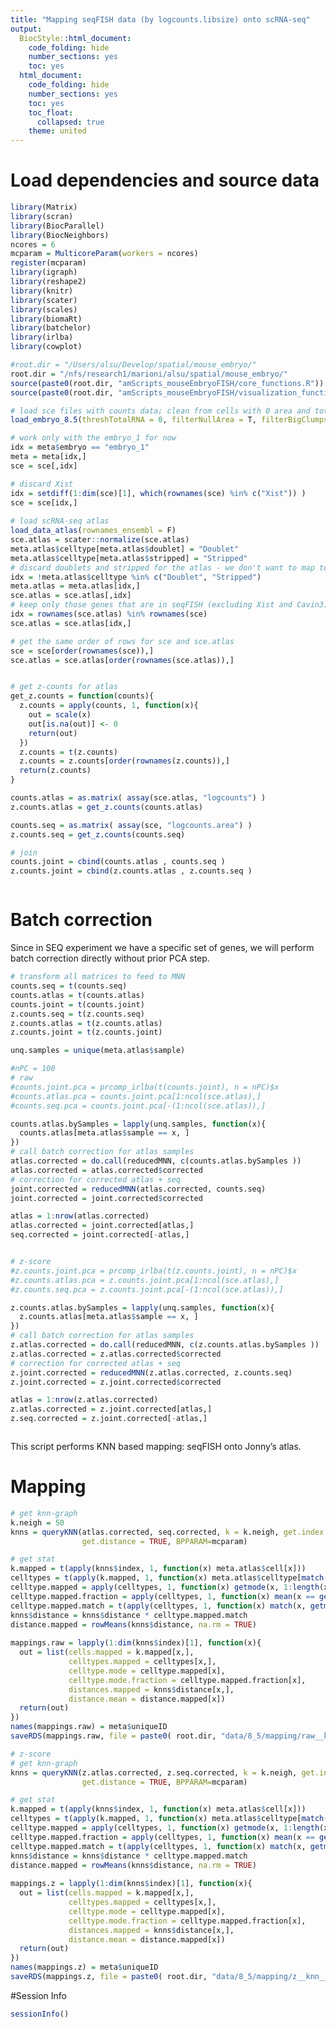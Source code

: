 ```yaml
---
title: "Mapping seqFISH data (by logcounts.libsize) onto scRNA-seq"
output:
  BiocStyle::html_document:
    code_folding: hide
    number_sections: yes
    toc: yes  
  html_document:
    code_folding: hide
    number_sections: yes
    toc: yes
    toc_float:
      collapsed: true
    theme: united
---
```


# Load dependencies and source data

```r

library(Matrix)
library(scran)
library(BiocParallel)
library(BiocNeighbors)
ncores = 6
mcparam = MulticoreParam(workers = ncores)
register(mcparam)
library(igraph)
library(reshape2)
library(knitr)
library(scater)
library(scales)
library(biomaRt)
library(batchelor)
library(irlba)
library(cowplot)

#root.dir = "/Users/alsu/Develop/spatial/mouse_embryo/"
root.dir = "/nfs/research1/marioni/alsu/spatial/mouse_embryo/"
source(paste0(root.dir, "amScripts_mouseEmbryoFISH/core_functions.R"))
source(paste0(root.dir, "amScripts_mouseEmbryoFISH/visualization_functions.R"))

# load sce files with counts data; clean from cells with 0 area and total # mRNA < user's threshold 
load_embryo_8.5(threshTotalRNA = 0, filterNullArea = T, filterBigClumps = T, dir = "cluster")

# work only with the embryo_1 for now
idx = meta$embryo == "embryo_1"
meta = meta[idx,]
sce = sce[,idx]

# discard Xist 
idx = setdiff(1:dim(sce)[1], which(rownames(sce) %in% c("Xist")) )
sce = sce[idx,]
  
# load scRNA-seq atlas
load_data_atlas(rownames_ensembl = F)
sce.atlas = scater::normalize(sce.atlas)
meta.atlas$celltype[meta.atlas$doublet] = "Doublet"
meta.atlas$celltype[meta.atlas$stripped] = "Stripped"
# discard doublets and stripped for the atlas - we don't want to map to them
idx = !meta.atlas$celltype %in% c("Doublet", "Stripped")
meta.atlas = meta.atlas[idx,]
sce.atlas = sce.atlas[,idx]
# keep only those genes that are in seqFISH (excluding Xist and Cavin3)
idx = rownames(sce.atlas) %in% rownames(sce)
sce.atlas = sce.atlas[idx,]

# get the same order of rows for sce and sce.atlas
sce = sce[order(rownames(sce)),]
sce.atlas = sce.atlas[order(rownames(sce.atlas)),]


# get z-counts for atlas
get_z.counts = function(counts){
  z.counts = apply(counts, 1, function(x){
    out = scale(x)
    out[is.na(out)] <- 0
    return(out)
  })
  z.counts = t(z.counts)
  z.counts = z.counts[order(rownames(z.counts)),]
  return(z.counts)
}

counts.atlas = as.matrix( assay(sce.atlas, "logcounts") )
z.counts.atlas = get_z.counts(counts.atlas)

counts.seq = as.matrix( assay(sce, "logcounts.area") )
z.counts.seq = get_z.counts(counts.seq)

# join
counts.joint = cbind(counts.atlas , counts.seq )
z.counts.joint = cbind(z.counts.atlas , z.counts.seq )



```

# Batch correction

Since in SEQ experiment we have a specific set of genes, we will perform batch correction directly without prior PCA step.


```r

# transform all matrices to feed to MNN
counts.seq = t(counts.seq)
counts.atlas = t(counts.atlas)
counts.joint = t(counts.joint)
z.counts.seq = t(z.counts.seq)
z.counts.atlas = t(z.counts.atlas)
z.counts.joint = t(z.counts.joint)

unq.samples = unique(meta.atlas$sample)

#nPC = 100
# raw
#counts.joint.pca = prcomp_irlba(t(counts.joint), n = nPC)$x
#counts.atlas.pca = counts.joint.pca[1:ncol(sce.atlas),]
#counts.seq.pca = counts.joint.pca[-(1:ncol(sce.atlas)),]

counts.atlas.bySamples = lapply(unq.samples, function(x){
  counts.atlas[meta.atlas$sample == x, ]
})
# call batch correction for atlas samples
atlas.corrected = do.call(reducedMNN, c(counts.atlas.bySamples ))
atlas.corrected = atlas.corrected$corrected
# correction for corrected atlas + seq
joint.corrected = reducedMNN(atlas.corrected, counts.seq)
joint.corrected = joint.corrected$corrected

atlas = 1:nrow(atlas.corrected)
atlas.corrected = joint.corrected[atlas,]
seq.corrected = joint.corrected[-atlas,]


# z-score
#z.counts.joint.pca = prcomp_irlba(t(z.counts.joint), n = nPC)$x
#z.counts.atlas.pca = z.counts.joint.pca[1:ncol(sce.atlas),]
#z.counts.seq.pca = z.counts.joint.pca[-(1:ncol(sce.atlas)),]

z.counts.atlas.bySamples = lapply(unq.samples, function(x){
  z.counts.atlas[meta.atlas$sample == x, ]
})
# call batch correction for atlas samples
z.atlas.corrected = do.call(reducedMNN, c(z.counts.atlas.bySamples ))
z.atlas.corrected = z.atlas.corrected$corrected
# correction for corrected atlas + seq
z.joint.corrected = reducedMNN(z.atlas.corrected, z.counts.seq)
z.joint.corrected = z.joint.corrected$corrected

atlas = 1:nrow(z.atlas.corrected)
z.atlas.corrected = z.joint.corrected[atlas,]
z.seq.corrected = z.joint.corrected[-atlas,]



```

This script performs KNN based mapping: seqFISH onto Jonny's atlas.

# Mapping 

```r

# get knn-graph
k.neigh = 50
knns = queryKNN(atlas.corrected, seq.corrected, k = k.neigh, get.index = TRUE, 
                get.distance = TRUE, BPPARAM=mcparam)

# get stat
k.mapped = t(apply(knns$index, 1, function(x) meta.atlas$cell[x]))
celltypes = t(apply(k.mapped, 1, function(x) meta.atlas$celltype[match(x, meta.atlas$cell)]))
celltype.mapped = apply(celltypes, 1, function(x) getmode(x, 1:length(x)))
celltype.mapped.fraction = apply(celltypes, 1, function(x) mean(x == getmode(x, 1:length(x))))
celltype.mapped.match = t(apply(celltypes, 1, function(x) match(x, getmode(x, 1:length(x)))))
knns$distance = knns$distance * celltype.mapped.match
distance.mapped = rowMeans(knns$distance, na.rm = TRUE)
  
mappings.raw = lapply(1:dim(knns$index)[1], function(x){
  out = list(cells.mapped = k.mapped[x,],
             celltypes.mapped = celltypes[x,],
             celltype.mode = celltype.mapped[x],
             celltype.mode.fraction = celltype.mapped.fraction[x],
             distances.mapped = knns$distance[x,],
             distance.mean = distance.mapped[x])
  return(out)
})
names(mappings.raw) = meta$uniqueID
saveRDS(mappings.raw, file = paste0( root.dir, "data/8_5/mapping/raw__knn__embryo_1.rds"))

# z-score
# get knn-graph
knns = queryKNN(z.atlas.corrected, z.seq.corrected, k = k.neigh, get.index = TRUE, 
                get.distance = TRUE, BPPARAM=mcparam)

# get stat
k.mapped = t(apply(knns$index, 1, function(x) meta.atlas$cell[x]))
celltypes = t(apply(k.mapped, 1, function(x) meta.atlas$celltype[match(x, meta.atlas$cell)]))
celltype.mapped = apply(celltypes, 1, function(x) getmode(x, 1:length(x)))
celltype.mapped.fraction = apply(celltypes, 1, function(x) mean(x == getmode(x, 1:length(x))))
celltype.mapped.match = t(apply(celltypes, 1, function(x) match(x, getmode(x, 1:length(x)))))
knns$distance = knns$distance * celltype.mapped.match
distance.mapped = rowMeans(knns$distance, na.rm = TRUE)
  
mappings.z = lapply(1:dim(knns$index)[1], function(x){
  out = list(cells.mapped = k.mapped[x,],
             celltypes.mapped = celltypes[x,],
             celltype.mode = celltype.mapped[x],
             celltype.mode.fraction = celltype.mapped.fraction[x],
             distances.mapped = knns$distance[x,],
             distance.mean = distance.mapped[x])
  return(out)
})
names(mappings.z) = meta$uniqueID
saveRDS(mappings.z, file = paste0( root.dir, "data/8_5/mapping/z__knn__embryo_1.rds"))

```



#Session Info
```r
sessionInfo()
```
